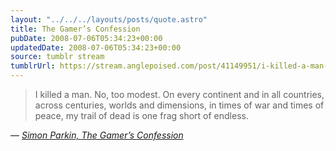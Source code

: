 ```yaml
---
layout: "../../../layouts/posts/quote.astro"
title: The Gamer’s Confession
pubDate: 2008-07-06T05:34:23+00:00
updatedDate: 2008-07-06T05:34:23+00:00
source: tumblr stream
tumblrUrl: https://stream.anglepoised.com/post/41149951/i-killed-a-man-no-too-modest-on-every-continent
---
```


> I killed a man. No, too modest. On every continent and in all countries, across centuries, worlds and dimensions, in times of war and times of peace, my trail of dead is one frag short of endless.

— <cite>[Simon Parkin, _The Gamer’s Confession_](http://www.gamesetwatch.com/2008/07/column_chewing_pixels_the_game.php)</cite>
